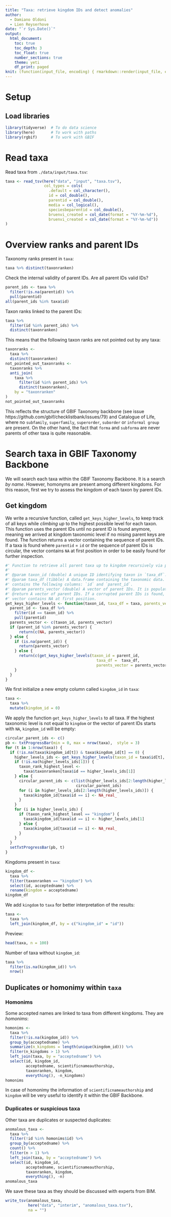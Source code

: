 ```yaml
---
title: "Taxa: retrieve kingdom IDs and detect anomalies"
author:
  - Damiano Oldoni
  - Lien Reyserhove
date: "`r Sys.Date()`"
output:
  html_document:
    toc: true
    toc_depth: 3
    toc_float: true
    number_sections: true
    theme: yeti
    df_print: paged
knit: (function(input_file, encoding) { rmarkdown::render(input_file, encoding = encoding, output_file = paste0("../docs/",sub(".Rmd", ".html", basename(input_file))))})
---
```


# Setup

## Load libraries

```r
library(tidyverse)  # To do data science
library(here)       # To work with paths
library(rgbif)      # To work with GBIF
```

# Read taxa

Read taxa from `./data/input/taxa.tsv`:

```r
taxa <- read_tsv(here("data", "input", "taxa.tsv"),
                 col_types = cols(
                   .default = col_character(),
                   id = col_double(),
                   parentid = col_double(),
                   media = col_logical(),
                   speciesbeparentid = col_double(),
                   bruenvi_created = col_date(format = "%Y-%m-%d"),
                   bruenvi_created = col_date(format = "%Y-%m-%d"))
)
```

# Overview ranks and parent IDs

Taxonomy ranks present in `taxa`:

```r
taxa %>% distinct(taxonranken)
```

Check the internal validity of parent IDs. Are all parent IDs valid IDs?

```r
parent_ids <- taxa %>%
  filter(!is.na(parentid)) %>%
  pull(parentid)
all(parent_ids %in% taxa$id)
```

Taxon ranks linked to the parent IDs:

```r
taxa %>%
  filter(id %in% parent_ids) %>%
  distinct(taxonranken)
```

This means that the following taxon ranks are not pointed out by any taxa:

```r
taxonranks <- 
  taxa %>% 
  distinct(taxonranken)
not_pointed_out_taxonranks <- 
  taxonranks %>%
  anti_join(
    taxa %>% 
      filter(id %in% parent_ids) %>%
      distinct(taxonranken),
    by = "taxonranken"
)
not_pointed_out_taxonranks
```

This reflects the structure of GBIF Taxonomy backbone (see issue https://github.com/gbif/checklistbank/issues/79) and Catalogue of Life, where no `subfamily`, `superfamily`, `superorder`, `suborder` or `informal group` are present. On the other hand, the fact that `forma` and `subforma` are never parents of other taxa is quite reasonable.

# Search taxa in GBIF Taxonomy Backbone

We will search each taxa within the GBIF Taxonomy Backbone. It is a search *by name*. However, homonyms are present among different kingdoms. For this reason, first we try to assess the kingdom of each taxon by parent IDs. 

## Get kingdom 

We write a recursive function, called `get_keys_higher_levels`, to keep track of all keys while *climbing up* to the highest possible level for each taxon. This function uses the parent IDs until no parent ID is found anymore, meaning we arrived at kingdom taxonomic level if no mising parent keys are found.  The function returns a vector containing the sequence of parent IDs. If a taxa is found where `parentid` = `id` or the sequence of parent IDs is circular, the vector contains `NA` at first position in order to be easily found for further inspection.

```r
#' Function to retrieve all parent taxa up to kingdom recursively via parent ID's.
#' 
#' @param taxon_id (double) A unique ID identifying taxon in `taxa_df`.
#' @param taxa_df (tibble) A data.frame containing the taxonomic data. It MUST
#' contains the following columns: `id` and `parent_id`.
#' @param parents_vector (double) A vector of parent IDs. It is populated within recursion. Default: NULL.
#' @return A vector of parent IDs. If a corrupted parent IDs is found, the
#' vector contains NA at first position.
get_keys_higher_levels <- function(taxon_id, taxa_df = taxa, parents_vector = NULL) {
  parent_id <- taxa_df %>%
    filter(id == taxon_id) %>%
    pull(parentid)
  parents_vector <- c(taxon_id, parents_vector)
  if (parent_id %in% parents_vector) {
      return(c(NA, parents_vector))
  } else {
    if (is.na(parent_id)) {
      return(parents_vector)
    } else {
      return(c(get_keys_higher_levels(taxon_id = parent_id,
                                        taxa_df =  taxa_df,
                                        parents_vector = parents_vector)))
    }
  }
}
```

We first initialize a new empty column called `kingdom_id` in `taxa`:

```r
taxa <- 
  taxa %>%
  mutate(kingdom_id = 0)
```

We apply the function `get_keys_higher_levels` to all taxa. If the highest taxonomic level is not equal to `kingdom` or the vector of parent IDs starts with `NA`, `kingdom_id` will be empty:

```r
circular_parent_ids <- c()
pb <- txtProgressBar(min = 0, max = nrow(taxa),  style = 3)
for (t in 1:nrow(taxa)) {
  if (!is.na(taxa$kingdom_id[t]) & taxa$kingdom_id[t] == 0) {
    higher_levels_ids <- get_keys_higher_levels(taxon_id = taxa$id[t], taxa, NULL)
    if (!is.na(higher_levels_ids[1])) {
      taxon_rank_highest_level <-
        taxa$taxonranken[taxa$id == higher_levels_ids[1]]
    } else {
      circular_parent_ids <- c(list(higher_levels_ids[2:length(higher_levels_ids)]),
                               circular_parent_ids)
      for (i in higher_levels_ids[2:length(higher_levels_ids)]) {
        taxa$kingdom_id[taxa$id == i] <- NA_real_
      }
    }
    for (i in higher_levels_ids) {
      if (taxon_rank_highest_level == "kingdom") {
        taxa$kingdom_id[taxa$id == i] <- higher_levels_ids[1]
      } else {
        taxa$kingdom_id[taxa$id == i] <- NA_real_
      }
    }
  }
  setTxtProgressBar(pb, t)
}
```

Kingdoms present in `taxa`:

```r
kingdom_df <- 
  taxa %>%
  filter(taxonranken == "kingdom") %>%
  select(id, acceptedname) %>%
  rename(kingdom = acceptedname)
kingdom_df
```

We add `kingdom` to `taxa` for better interpretation of the results:

```r
taxa <- 
  taxa %>%
  left_join(kingdom_df, by = c("kingdom_id" = "id"))
```

Preview:

```r
head(taxa, n = 100)
```

Number of taxa without `kingdom_id`:

```r
taxa %>%
  filter(is.na(kingdom_id)) %>%
  nrow()
```

## Duplicates or homonimy within `taxa`

### Homonims

Some accepted names are linked to taxa from different kingdoms. They are *homonims*:

```r
homonims <- 
  taxa %>% 
  filter(!is.na(kingdom_id)) %>%
  group_by(acceptedname) %>%
  summarize(n_kingdoms = length(unique(kingdom_id))) %>%
  filter(n_kingdoms > 1) %>%
  left_join(taxa, by = "acceptedname") %>%
  select(id, kingdom_id, 
         acceptedname, scientificnameauthorship, 
         taxonranken, kingdom,
         everything(), -n_kingdoms)
homonims
```

In case of homonimy the information of `scientificnameauthorship` and `kingdom` will be very useful to identify it within the GBIF Backbone.

### Duplicates or suspicious taxa

Other taxa are duplicates or suspected duplicates:

```r
anomalous_taxa <-
  taxa %>%
  filter(!id %in% homonims$id) %>%
  group_by(acceptedname) %>%
  count() %>%
  filter(n > 1) %>%
  left_join(taxa, by = "acceptedname") %>%
  select(id, kingdom_id, 
         acceptedname, scientificnameauthorship, 
         taxonranken, kingdom,
         everything(), -n)
anomalous_taxa
```

We save these taxa as they should be discussed with experts from BIM.

```r
write_tsv(anomalous_taxa, 
          here("data", "interim", "anomalous_taxa.tsv"), 
          na = "")
```
